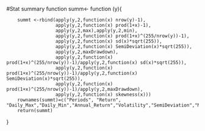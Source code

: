 #Stat summary function
  summ<- function (y){
        
        summt <-rbind(apply(y,2,function(x) nrow(y)-1),
                      apply(y,2,function(x) prod(1+x)-1),
                      apply(y,2,max),apply(y,2,min),
                      apply(y,2,function(x) prod(1+x)^(255/nrow(y))-1),
                      apply(y,2,function(x) sd(x)*sqrt(255)),
                      apply(y,2,function(x) SemiDeviation(x)*sqrt(255)),
                      apply(y,2,maxDrawdown),
                      apply(y,2,function(x) prod(1+x)^(255/nrow(y))-1)/apply(y,2,function(x) sd(x)*sqrt(255)),
                      apply(y,2,function(x) prod(1+x)^(255/nrow(y))-1)/apply(y,2,function(x) SemiDeviation(x)*sqrt(255)),
                      apply(y,2,function(x) prod(1+x)^(255/nrow(y))-1)/apply(y,2,maxDrawdown),
                      apply(y,2,function(x) skewness(x)))
        rownames(summt)=c("Periods", "Return", "Daily_Max","Daily_Min","Annual_Return","Volatility","SemiDeviation","MaxDrawdown","Sharpe","Sortino","Calmar","Skewness")
        return(summt)
  }
